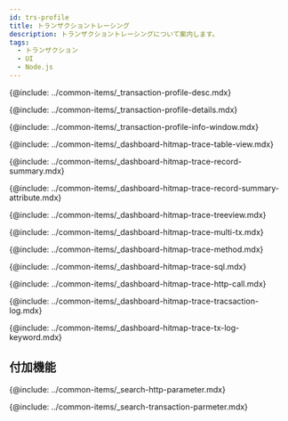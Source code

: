 ```yaml
---
id: trs-profile
title: トランザクショントレーシング
description: トランザクショントレーシングについて案内します。
tags:
  - トランザクション
  - UI
  - Node.js
---
```


<!--## 트랜잭션 트레이싱이란?-->

{@include: ../common-items/_transaction-profile-desc.mdx}

<!--## 상세 분석-->

{@include: ../common-items/_transaction-profile-details.mdx}

<!--### 트랜잭션 정보 창 안내-->

{@include: ../common-items/_transaction-profile-info-window.mdx}

<!--### 테이블 뷰-->

{@include: ../common-items/_dashboard-hitmap-trace-table-view.mdx} 

<!--### 레코드 요약-->

{@include: ../common-items/_dashboard-hitmap-trace-record-summary.mdx}  

{@include: ../common-items/_dashboard-hitmap-trace-record-summary-attribute.mdx} 

<!--### 트리뷰-->

{@include: ../common-items/_dashboard-hitmap-trace-treeview.mdx}

<!--### 멀티 트랜잭션-->

{@include: ../common-items/_dashboard-hitmap-trace-multi-tx.mdx}

<!--### 메소드 요약-->

{@include: ../common-items/_dashboard-hitmap-trace-method.mdx}

<!--### SQL 요약-->

{@include: ../common-items/_dashboard-hitmap-trace-sql.mdx}

<!--### HTTP Call 요약-->

{@include: ../common-items/_dashboard-hitmap-trace-http-call.mdx}

<!--### 트랜잭션 로그-->

{@include: ../common-items/_dashboard-hitmap-trace-tracsaction-log.mdx}  

<!--#### 키워드 하이라이트 설정하기, 삭제-->

{@include: ../common-items/_dashboard-hitmap-trace-tx-log-keyword.mdx}

## 付加機能

<!--### http 파라미터 조회-->

{@include: ../common-items/_search-http-parameter.mdx}  

<!--### 트랜잭션 파라미터 조회-->

{@include: ../common-items/_search-transaction-parmeter.mdx} 
